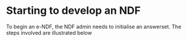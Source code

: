 # Starting to develop an NDF
To begin an e-NDF, the NDF admin needs to initialise an answerset. The steps involved are illustrated below